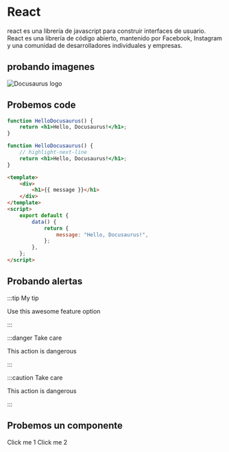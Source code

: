 
# React

react es una librería de javascript para construir interfaces de usuario. React es una librería de código abierto, mantenido por Facebook, Instagram y una comunidad de desarrolladores individuales y empresas.

## probando imagenes

![Docusaurus logo](./img/otro.png)

## Probemos code

```jsx title="src/components/HelloDocusaurus.js"
function HelloDocusaurus() {
    return <h1>Hello, Docusaurus!</h1>;
}
```

```jsx
function HelloDocusaurus() {
    // highlight-next-line
    return <h1>Hello, Docusaurus!</h1>;
}
```

```html {1,3-5}
<template>
    <div>
        <h1>{{ message }}</h1>
    </div>
</template>
<script>
    export default {
        data() {
            return {
                message: "Hello, Docusaurus!",
            };
        },
    };
</script>
```

## Probando alertas

:::tip My tip

Use this awesome feature option

:::

:::danger Take care

This action is dangerous

:::

:::caution Take care

This action is dangerous

:::

## Probemos un componente

<Btn>Click me 1 </Btn>
<Btn>Click me 2</Btn>
